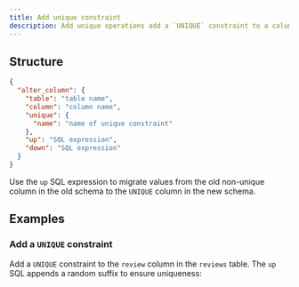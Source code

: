 ```yaml
---
title: Add unique constraint
description: Add unique operations add a `UNIQUE` constraint to a column.
---
```


## Structure

```json
{
  "alter_column": {
    "table": "table name",
    "column": "column name",
    "unique": {
      "name": "name of unique constraint"
    },
    "up": "SQL expression",
    "down": "SQL expression"
  }
}
```

Use the `up` SQL expression to migrate values from the old non-unique column in the old schema to the `UNIQUE` column in the new schema.

## Examples

### Add a `UNIQUE` constraint

Add a `UNIQUE` constraint to the `review` column in the `reviews` table. The `up` SQL appends a random suffix to ensure uniqueness:

<ExampleSnippet example="15_set_column_unique.yaml" languange="yaml" />
